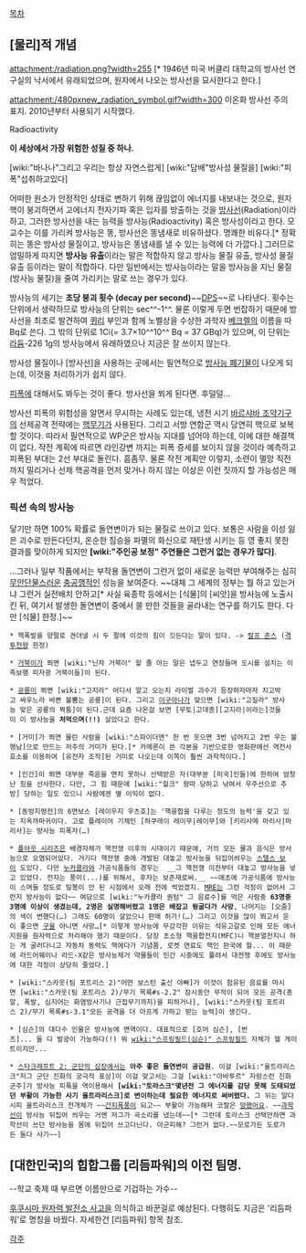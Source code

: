[[목차]]

== [물리]적 개념 ==

attachment:/radiation.png?width=255
[* 1946년 미국 버클리 대학교의 방사선 연구실의 낙서에서 유래되었으며, 원자에서 나오는 방사선을 묘사한다고 한다.]

attachment:/480pxnew_radiation_symbol.gif?width=300
이온화 방사선 주의 표지. 2010년부터 사용되기 시작했다.

Radioactivity

'''이 세상에서 가장 위험한 성질 중 하나.'''

[wiki:"바나나"그리고 우리는 항상 자연스럽게] [wiki:"담배"방사성 물질을] [wiki:"피폭"섭취하고있다]

어떠한 원소가 안정적인 상태로 변하기 위해 끊임없이 에너지를 내보내는 것으로, 원자핵이 붕괴하면서 고에너지 전자기파 혹은 입자를 방출하는 것을 [[방사선]](Radiation)이라 하고, 그러한 방사선을 내는 능력을 방사능(Radioactivity) 혹은 방사성이라고 한다. 모 교수는 이를 가리켜 방사능은 똥, 방사선은 똥냄새로 비유하셨다. 명쾌한 비유다.[* 정확히는 똥은 방사성 물질이고, 방사능은 똥냄새를 낼 수 있는 능력에 더 가깝다.] 그러므로 엄밀하게 따지면 '''방사능 유출'''이라는 말은 적합하지 않고 방사능 물질 유출, 방사성 물질 유출 등이라는 말이 적합하다. 다만 일반에서는 방사능이라는 말을 방사능을 지닌 물질(방사능 물질)을 줄여 가리키는 말로 쓰는 경우가 있다. 

방사능의 세기는 '''초당 붕괴 횟수 (decay per second)'''~~[[DPS]]~~로 나타낸다. 횟수는 단위에서 생략하므로 방사능의 단위는 sec^^-1^^. 물론 이렇게 두면 번잡하기 때문에 방사선을 최초로 발견하여 [[퀴리]] 부인과 함께 노벨상을 수상한 과학자 [[베크렐]]의 이름을 따 Bq로 쓴다. 그 밖의 단위로 1Ci(= 3.7×10^^10^^ Bq = 37 GBq)가 있으며, 이 단위는 [[라듐]]-226 1g의 방사능에서 유래하였으나 지금은 잘 쓰이지 않는다. 

방사성 물질이나 [방사선]을 사용하는 곳에서는 필연적으로 [[방사능 폐기물]]이 나오게 되는데, 이것을 처리하기가 쉽지 않다.

[[피폭]]에 대해서도 봐두는 것이 좋다. 방사선을 쬐게 된다면. 후덜덜...
 
방사선 피폭의 위험성을 알면서 무시하는 사례도 있는데, 냉전 시기 [[바르샤바 조약기구]]의 선제공격 전략에는 [[핵무기]]가 사용된다. 그리고 서방 연합군 역시 당연히 핵으로 보복할 것이다. 따라서 필연적으로 WP군은 방사능 지대를 넘어야 하는데, 이에 대한 해결책이 없다. 작전 계획에 따르면 라인강변 까지는 피폭 증세를 보이지 않을 것이라 예측하고 피폭된 부대는 2선 부대로 돌린다. 흠좀무. 물론 작전 계획만 이렇지, 소련이 멸망 직전까지 밀리거나 선제 핵공격을 먼저 맞거나 하지 않는 이상은 이런 짓까지 할 가능성은 매우 적었다.

=== 픽션 속의 방사능 ===
닿기만 하면 100% 확률로 돌연변이가 되는 물질로 쓰이고 있다. 보통은 사람을 이성 잃은 괴수로 만든다던지, 온순한 짐승을 파멸의 화신으로 재탄생 시키는 등 영 좋지 못한 결과를 맞이하게 되지만 '''[wiki:"주인공 보정" 주연들은 그런거 없는 경우가 많다]'''. 

...그러나 일부 작품에서는 부작용 돌연변이 그런거 없이 새로운 능력만 부여해주는 심히 [[무안단물]]스러운 [[충공깽]]적인 성능을 보여준다. ~~대체 그 세계의 정부는 뭘 하고 있는거냐 그런거 실전배치 안하고[* 사실 육종학 등에서는 [식물]의 [씨앗]을 방사능에 노출시킨 뒤, 여기서 발생한 돌연변이 중에서 쓸 만한 것들을 골라내는 연구를 하기도 한다. 다만 [식물] 한정.]~~

 * 핵폭발을 양팔로 견뎌낼 시 두 팔에 이것의 힘이 깃든다는 말이 있다. -> [[랄프 존스]] ([[격투천왕]] 한정)

 * [[거북이]]가 쬐면 [wiki:"닌자 거북이" 할 줄 아는 말은 냅두고 연장들며 도시를 설치는 이족보행 피자광 거북이들]이 된다.  

 * [[공룡]]이 쬐면 [wiki:"고지라" 어디서 알고 오는지 라이벌 괴수가 등장하자마자 치고박고 싸우느라 바쁜 불뿜는 공룡]이 된다. 그리고 [[이구아나]]가 맞으면 [wiki:"고질라" 방사능 맞은 공룡의 짝퉁]이 된다.근데 요즘 나온걸 보면 [무토|고대종][고지라|이라는]것들이 이 방사능을 '''처먹으며(!!)''' 살았다고 한다.

 * [거미]가 쬐면 물린 사람을 [wiki:"스파이더맨" 한 번 웃으면 3번 넘어지고 2번 우는 불행남]으로 만드는 저주의 거미가 된다.[* 카메론이 쓴 각본을 기반으로한 영화판에선 역전사효소를 이용하여 [유전자 조작]된 거미로 나오는데 이쪽이 훨씬 과학적이다.]

 * [인간]이 쬐면 대부분 죽음을 면치 못하나 선택받은 자(대부분 [미국]인들)에 한하여 엄청난 힘을 선사한다. 다만, 그 힘 때문에 [wiki:"헐크" 왕따 당하고 낚여서 우주선으로 추방] 당하는 일도 있으니 사람에겐 별 이익이 없다.

 * [동방지령전]의 6면보스 [레이우지 우츠호]는 '핵융합을 다루는 정도의 능력'을 갖고 있는 지옥까마귀이다. 고로 플레이어 기체인 [하쿠레이 레이무|레이무]와 [키리사메 마리사|마리사]는 방사능 피폭자(…)

 * [[폴아웃 시리즈]]은 배경자체가 핵전쟁 이후의 시대이기 때문에, 거의 모든 물과 음식은 방사능으로 오염되어있다. 거기다 핵전쟁 중에 개발된 대놓고 방사능을 뒤집어씌우는 [[스텔스 보이]] 도있다. 다만 [[누카콜라]]와 가공식품들의 경우는  __그 핵전쟁 이전부터 대놓고 방사능을 넣고 있었다. 전자는 풍미(...)를 위해서, 후자는 보존재로써.__ ~~애초에 가공식품에 방사능이 스며들 정도로 밀봉이 안 된 시점에서 오래 전에 썩었겠지. [[MRE]]는 그런 걱정이 없어서 그런지 방사능이 없다~~ 여담으로 [wiki:"누카콜라 퀀텀" 그 음료수]를 먹은 사람중 '''63명중 3명에 이상이 생겼는데, 2명은 실명해버렸고 1명은 배잡고 뒹굴다가 사망''', 나머지는 [오줌]의 색이 변했다(…) 그래도 60명이 살았으니 판매 허가!(…) 그리고 이것을 많이 쬐고서 운이 좋으면 [[구울]] 아니면 사망…[* 이렇게 방사능에 무감각한 이유는 석유고갈로 인해 모든 에너지원을 원자력으로 처리해야 했기 때문이다. 당장 초소형 핵융합전지(MFC)니 핵분열전지니 하는 게 굴러다니고 자동차 동력도 핵에다가 기념품, 로켓 연료도 핵인 판국에 뭘... 이 때문에 라드어웨이나 라드-X같은 방사능제거 약물들이 민간 시중에도 풀려서 대전쟁 후에도 방사능에 대한 걱정이 상당히 줄었다.] 

 * [wiki:"스카웃(팀 포트리스 2)"어떤 보스턴 출신 야빠]가 이것이 함유된 음료를 마시면 [wiki:"스카웃(팀 포트리스 2)/무기 목록#s-2.2" 잠시동안 무적이 되어 모든 공격(총알, 폭발, 심지어는 화염방사기나 근접무기까지)을 피하거나], [wiki:"스카웃(팀 포트리스 2)/무기 목록#s-3.1"모든 공격을 더 아프게 가하고 받는 능력]이 생긴다.

 * [심슨]의 대다수 인물은 방사능에 면역이다. 대표적으로 [호머 심슨], [번즈]... 둘 다 발광이 가능하다(!) 뭐 [[wiki:"스프링필드(심슨)" 스프링필드]] 자체가 헬 게이트이지만...

 * [[스타크래프트 2: 군단의 심장]]에서는 '''아주 좋은 돌연변이 공급원'''. 이걸 [wiki:"울트라리스크"저그 군단 진화의 궁극적 표상]이 이걸 맞고서는 그걸 [wiki:"아바투르" 자랑스런 진화군주]가 방사능 피폭을 역이용해서 '''[wiki:"토라스크"몇년전 그 에너지를 감당 못해 도태되었던 부활이 가능한 사기 울트라리스크]로 변이하는데 필요한 에너지로 써버렸다.''' 그 뒤는 알다시피 울트라리스크 전개체가 ~~[[간지폭풍]]이 되고~~ 부활이 가능해져 코랄은 [[망했어요]]. ~~[[과학선]]이 방사능 뒤집어 씌우는 거엔 저그가 곡소리를 냈는데~~[* 그런데 토라스크 선택안하면 과학선이 쓰던 방사능을 몸에 뒤집어 쓰고다닌다. 아군피해? 그런거 없다.~~모로가든 도로가든 둘다 사기~~]

== [대한민국]의 힙합그룹 [리듬파워]의 이전 팀명. ==
--학교 축제 때 부르면 이름만으로 기겁하는 가수--

[[후쿠시마 원자력 발전소 사고]]을 의식하고 바꾼걸로 예상된다. 다행히도 지금은 '리듬파워'로 명칭을 바꿨다. 자세한건 [리듬파워] 항목 참조.

[[각주]]
